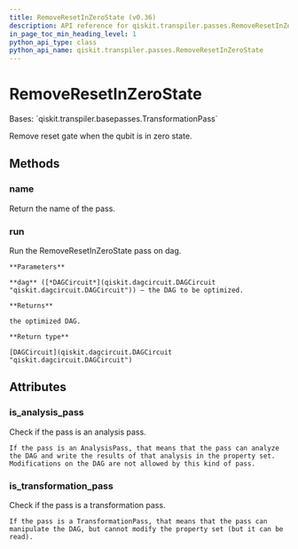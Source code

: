 ```yaml
---
title: RemoveResetInZeroState (v0.36)
description: API reference for qiskit.transpiler.passes.RemoveResetInZeroState in qiskit v0.36
in_page_toc_min_heading_level: 1
python_api_type: class
python_api_name: qiskit.transpiler.passes.RemoveResetInZeroState
---
```


# RemoveResetInZeroState

<Class id="qiskit.transpiler.passes.RemoveResetInZeroState" isDedicatedPage={true} github="https://github.com/qiskit/qiskit/tree/stable/0.20/qiskit/transpiler/passes/optimization/remove_reset_in_zero_state.py" signature="RemoveResetInZeroState(*args, **kwargs)" modifiers="class">
  Bases: `qiskit.transpiler.basepasses.TransformationPass`

  Remove reset gate when the qubit is in zero state.

  ## Methods

  <span id="qiskit-transpiler-passes-removeresetinzerostate-name" />

  ### name

  <Function id="qiskit.transpiler.passes.RemoveResetInZeroState.name" signature="RemoveResetInZeroState.name()">
    Return the name of the pass.
  </Function>

  <span id="qiskit-transpiler-passes-removeresetinzerostate-run" />

  ### run

  <Function id="qiskit.transpiler.passes.RemoveResetInZeroState.run" signature="RemoveResetInZeroState.run(dag)">
    Run the RemoveResetInZeroState pass on dag.

    **Parameters**

    **dag** ([*DAGCircuit*](qiskit.dagcircuit.DAGCircuit "qiskit.dagcircuit.DAGCircuit")) – the DAG to be optimized.

    **Returns**

    the optimized DAG.

    **Return type**

    [DAGCircuit](qiskit.dagcircuit.DAGCircuit "qiskit.dagcircuit.DAGCircuit")
  </Function>

  ## Attributes

  ### is\_analysis\_pass

  <Attribute id="qiskit.transpiler.passes.RemoveResetInZeroState.is_analysis_pass">
    Check if the pass is an analysis pass.

    If the pass is an AnalysisPass, that means that the pass can analyze the DAG and write the results of that analysis in the property set. Modifications on the DAG are not allowed by this kind of pass.
  </Attribute>

  ### is\_transformation\_pass

  <Attribute id="qiskit.transpiler.passes.RemoveResetInZeroState.is_transformation_pass">
    Check if the pass is a transformation pass.

    If the pass is a TransformationPass, that means that the pass can manipulate the DAG, but cannot modify the property set (but it can be read).
  </Attribute>
</Class>


